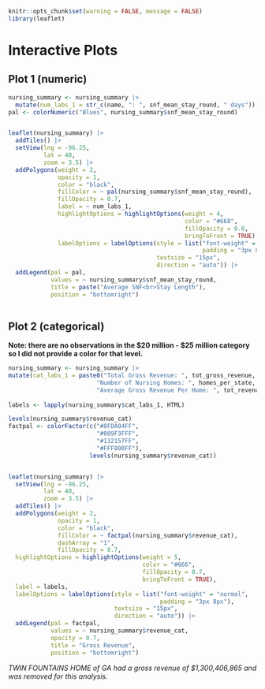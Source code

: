 
```r
knitr::opts_chunk$set(warning = FALSE, message = FALSE) 
library(leaflet)
```

# Interactive Plots

## Plot 1 (numeric)

```r
nursing_summary <- nursing_summary |>
  mutate(num_labs_1 = str_c(name, ": ", snf_mean_stay_round, " days"))
pal <- colorNumeric("Blues", nursing_summary$snf_mean_stay_round)


leaflet(nursing_summary) |>
  addTiles() |> 
  setView(lng = -96.25,
          lat = 40,
          zoom = 3.5) |>
  addPolygons(weight = 2,
              opacity = 1,
              color = "black",
              fillColor = ~ pal(nursing_summary$snf_mean_stay_round),
              fillOpacity = 0.7,
              label = ~ num_labs_1,
              highlightOptions = highlightOptions(weight = 4,
                                                  color = "#668",
                                                  fillOpacity = 0.8,
                                                  bringToFront = TRUE),
              labelOptions = labelOptions(style = list("font-weight" = "normal",
                                                       padding = "3px 8px"),
                                          textsize = "15px",
                                          direction = "auto")) |>
  addLegend(pal = pal,
            values = ~ nursing_summary$snf_mean_stay_round,
            title = paste("Average SNF<br>Stay Length"),
            position = "bottomright")
              
```

## Plot 2 (categorical)

**Note: there are no observations in the \$20 million - \$25 million category so I did not provide a color for that level.**

```r
nursing_summary <- nursing_summary |>
mutate(cat_labs_1 = paste0("Total Gross Revenue: ", tot_gross_revenue, "<br>",
                         "Number of Nursing Homes: ", homes_per_state, "<br>",
                         "Average Gross Revenue Per Home: ", tot_revenue_homes_round))
        
labels <- lapply(nursing_summary$cat_labs_1, HTML)

levels(nursing_summary$revenue_cat)
factpal <- colorFactor(c("#8FDA04FF",
                         "#009F3FFF",
                         "#132157FF",
                         "#FFF800FF"),
                       levels(nursing_summary$revenue_cat))


leaflet(nursing_summary) |>
  setView(lng = -96.25,
          lat = 40,
          zoom = 3.5) |>
  addTiles() |> 
  addPolygons(weight = 2,
              opacity = 1,
              color = "black",
              fillColor = ~ factpal(nursing_summary$revenue_cat),
              dashArray = "1",
              fillOpacity = 0.7,
  highlightOptions = highlightOptions(weight = 5,
                                      color = "#666",
                                      fillOpacity = 0.7,
                                      bringToFront = TRUE),
  label = labels,
  labelOptions = labelOptions(style = list("font-weight" = "normal",
                                           padding = "3px 8px"),
                              textsize = "15px",
                              direction = "auto")) |>
  addLegend(pal = factpal,
            values = ~ nursing_summary$revenue_cat, 
            opacity = 0.7,
            title = "Gross Revenue",
            position = "bottomright")

```

*TWIN FOUNTAINS HOME of GA had a gross revenue of \$1,300,406,865 and was removed for this analysis.*
